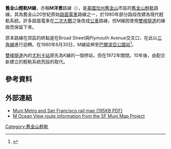 {{Infobox rail line
|box_width      = 280px
|rail_name      = 舊金山輕軌M線<br>M Ocean View
|banner_color   = #008752
|logo_filename  = M Ocean View logo.svg
|logo_width    = 100px
|image          = Outbound M Ocean View train arriving at SFSU, July 2017.JPG
|imagesize      = 290px
|caption        = 出城列車接近[[舊金山州立大學|舊金山州立大學]]車站
|type           = [[輕軌|輕軌]] 
|system         = [[舊金山輕軌|舊金山輕軌]]
|locale         = [[美國|美國]][[加利福尼亞州|加利福尼亞州]][[舊金山|舊金山]]
|start          = [[內河碼頭站|內河碼頭站]]
|end            = {{link-en|聖荷西與日內瓦站|San Jose and Geneva}}
|stations       = 26
|ridership      = 26,920 <small>(2013)</small><ref name="ridership">{{cite web |url=http://www.sfmta.com/node/97906#overlay-context=node/97906 |title=TEP Route Data & Proposed Changes |publisher=[[舊金山市交通局|舊金山市交通局]] (SFMTA) |year=2013 |accessdate=2013-12-15 |archive-date=2014-03-30 |archive-url=https://web.archive.org/web/20140330051247/http://www.sfmta.com/node/97906#overlay-context=node/97906 |dead-url=no }}</ref>
|open        = 1925年
|owner          = [[舊金山市交通局|舊金山市交通局]]
|operator       = [[舊金山城市鐵路|舊金山城市鐵路]]
|character      = 輕軌（地下化與平面道路）
|stock       = 151 [[安薩爾多百瑞達|安薩爾多百瑞達]]輕軌列車<br>（高底盤）
|linelength  = 
|gauge          = {{RailGauge|ussg}}<br>([[標準軌|標準軌]])
|el             = 600 [[伏特|V]] [[直流電|DC]] [[架空電纜_(鐵路)|架空線]]
|elevation   = 
|map         = {{M Ocean View}}
|}}

'''舊金山輕軌M線'''，亦稱'''M洋景'''路線（{{lang-en|M Ocean View}}），是[[美國|美國]][[加州|加州]][[舊金山|舊金山]]市區的[[舊金山輕軌|舊金山輕軌]]路線。其為舊金山20世紀原始[[路面電車|路面電車]]路線之一，於1980年部分路段改建為現代輕軌系統。許多路面電車在[[二次大戰|二次大戰]]之後改成[[公共汽車|公車]]路線，但M線因使用[[雙峰隧道|雙峰隧道]]的緣故而保留下來。

原本路線在郊區的終點是在{{link-en|洋景區 (舊金山)|Ocean View, San Francisco}}Broad Street與Plymouth Avenue交叉口，在此以[[三角線|三角線]]進行迴轉。在1980年8月30日，M線延伸至[[巴爾波亞公園站|巴爾波亞公園站]]<ref name=mckane-perles1982>{{cite book |last=McKane |first=John |last2=Perles |first2=Anthony |title=Inside Muni: The Properties and Operations of the Municipal Railway of San Francisco |year=1982 |publisher=[[Interurban_Press|Interurban Press]] |location=Glendale, CA (US) |page=198 |isbn=0-916374-49-1}}</ref>。

[[雙峰隧道|雙峰隧道]]內的[[尤利卡站|尤利卡站]]原先為K線的一個停站，但在1972年關閉。10年後，由配合新建立的輕軌系統而設的{{link-en|卡斯楚街站|Castro Street Station}}取代。

==參考資料==
{{reflist}}

==外部連結==
*[https://web.archive.org/web/20071214164012/http://www.sfmta.com/cms/mmaps/documents/M.pdf Muni Metro and San Francisco rail map (195KB PDF)]
*[https://web.archive.org/web/20050501122716/http://fusion.sims.berkeley.edu/MuniMap/Prototype/lineDetail.cfm?lineNum=M M Ocean View route information from the SF Muni Map Project]

{{交通小作品}}
{{三藩市輕軌車站列表|M|nocat}}
{{Muni}}

[[Category:舊金山輕軌|Category:舊金山輕軌]]